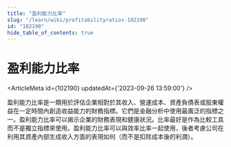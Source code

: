 ```yaml
---
title: "盈利能力比率"
slug: "/learn/wiki/profitabilityratios-102190"
id: "102190"
hide_table_of_contents: true
---
```



# 盈利能力比率

<ArticleMeta id={102190} updatedAt={'2023-09-26 13:59:00'} />
<div className='border-solid border-b border-t-0 my-4 border-[var(--ifm-color-gray-300)]' />

盈利能力比率是一類用於評估企業相對於其收入、營運成本、資產負債表或股東權益在一定時間內創造收益能力的財務指標。它們是金融分析中使用最廣泛的指標之一。盈利能力比率可以揭示企業的財務表現和健康狀況。比率最好是作為比較工具而不是獨立指標來使用。盈利能力比率可以與效率比率一起使用，後者考慮公司在利用其資產內部生成收入方面的表現如何（而不是扣除成本後的利潤）。
